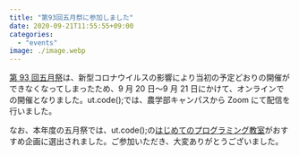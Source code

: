```yaml
---
title: "第93回五月祭に参加しました"
date: 2020-09-21T11:55:55+09:00
categories:
  - "events"
image: ./image.webp
---
```


[第 93 回五月祭](https://gogatsusai.jp/93/visitor/)は、新型コロナウイルスの影響により当初の予定どおりの開催ができなくなってしまったため、9 月 20 日〜9 月 21 日にかけて、オンラインでの開催となりました。ut.code();では、農学部キャンパスから Zoom にて配信を行いました。

なお、本年度の五月祭では、ut.code();の[はじめてのプログラミング教室](https://gogatsusai.jp/93/visitor/kikaku/396)がおすすめ企画に選出されました。ご参加いただき、大変ありがとうございました。

